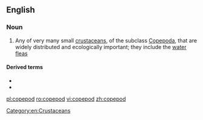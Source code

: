 ==English==

===Noun===
{{wikipedia}}
{{en-noun}}

# Any of very many small [[crustacean]]s, of the subclass [[Copepoda]], that are widely distributed and ecologically important; they include the [[water flea]]s

====Derived terms====
* {{l|en|copepodid}}
* {{l|en|copepodite}}

[[Category:en:Crustaceans]]

[[pl:copepod]]
[[ro:copepod]]
[[vi:copepod]]
[[zh:copepod]]